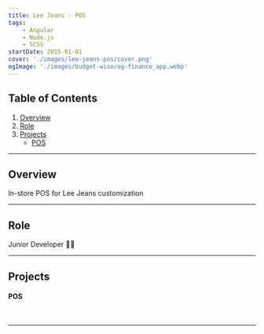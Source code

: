 ```yaml
---
title: Lee Jeans - POS
tags:
    - Angular
    - Node.js
    - SCSS
startDate: 2015-01-01
cover: './images/lee-jeans-pos/cover.png'
ogImage: './images/budget-wise/og-finance_app.webp'
---
```



## Table of Contents
1. [Overview](#overview)
1. [Role](#role)
1. [Projects](#projects)
    - [POS](#pos)

---

## Overview

In-store POS for Lee Jeans customization 

---

## Role

Junior Developer 👶🏻 

---

## Projects

#### POS

<img src={sup1.src} alt="" />
<img src={sup2.src} alt="" />
<img src={sup3.src} alt="" />
<img src={sup4.src} alt="" />
<img src={sup5.src} alt="" />
<img src={sup6.src} alt="" />
<img src={sup7.src} alt="" />

___
